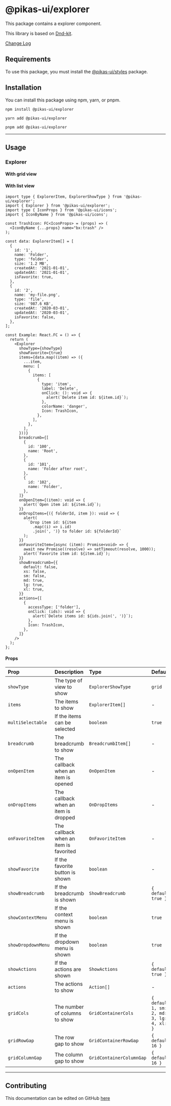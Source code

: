 

<NextSeo title="Explorer" />

# @pikas-ui/explorer

This package contains a explorer component.

This library is based on [Dnd-kit](https://dndkit.com).

<a href="https://github.com/Achaak/pikas/blob/main/packages/ui/explorer/CHANGELOG.md">
  Change Log
</a>

## Requirements

To use this package, you must install the <a href={stylesLink}>@pikas-ui/styles</a> package.

## Installation

You can install this package using npm, yarn, or pnpm.

```
npm install @pikas-ui/explorer
```

```
yarn add @pikas-ui/explorer
```

```
pnpm add @pikas-ui/explorer
```

---

## Usage

### Explorer

#### With grid view

<ExplorerExample showType="grid" />

#### With list view

<ExplorerExample showType="list" />

```tsx
import type { ExplorerItem, ExplorerShowType } from '@pikas-ui/explorer';
import { Explorer } from '@pikas-ui/explorer';
import type { IconProps } from '@pikas-ui/icons';
import { IconByName } from '@pikas-ui/icons';

const TrashIcon: FC<IconProps> = (props) => (
  <IconByName {...props} name="bx:trash" />
);

const data: ExplorerItem[] = [
  {
    id: '1',
    name: 'Folder',
    type: 'folder',
    size: '1.2 MB',
    createdAt: '2021-01-01',
    updatedAt: '2021-01-01',
    isFavorite: true,
  },
  {
    id: '2',
    name: 'my-file.png',
    type: 'file',
    size: '987.6 KB',
    createdAt: '2020-03-01',
    updatedAt: '2020-03-01',
    isFavorite: false,
  },
];

const Example: React.FC = () => {
  return (
    <Explorer
      showType={showType}
      showFavorite={true}
      items={data.map((item) => ({
        ...item,
        menu: [
          {
            items: [
              {
                type: 'item',
                label: 'Delete',
                onClick: (): void => {
                  alert(`Delete item id: ${item.id}`);
                },
                colorName: 'danger',
                Icon: TrashIcon,
              },
            ],
          },
        ],
      }))}
      breadcrumb={[
        {
          id: '100',
          name: 'Root',
        },
        {
          id: '101',
          name: 'Folder after root',
        },
        {
          id: '102',
          name: 'Folder',
        },
      ]}
      onOpenItem={(item): void => {
        alert(`Open item id: ${item.id}`);
      }}
      onDropItems={({ folderId, item }): void => {
        alert(
          `Drop item id: ${item
            .map((i) => i.id)
            .join(', ')} to folder id: ${folderId}`
        );
      }}
      onFavoriteItem={async (item): Promise<void> => {
        await new Promise((resolve) => setTimeout(resolve, 1000));
        alert(`Favorite item id: ${item.id}`);
      }}
      showBreadcrumb={{
        default: false,
        xs: false,
        sm: false,
        md: true,
        lg: true,
        xl: true,
      }}
      actions={[
        {
          accessType: ['folder'],
          onClick: (ids): void => {
            alert(`Delete items id: ${ids.join(', ')}`);
          },
          Icon: TrashIcon,
        },
      ]}
    />
  );
};
```

#### Props

| Prop               | Description                            | Type                     | Default                                      |
| :----------------- | :------------------------------------- | :----------------------- | :------------------------------------------- |
| `showType`         | The type of view to show               | `ExplorerShowType`       | `grid`                                       |
| `items`            | The items to show                      | `ExplorerItem[]`         | -                                            |
| `multiSelectable`  | If the items can be selected           | `boolean`                | `true`                                       |
| `breadcrumb`       | The breadcrumb to show                 | `BreadcrumbItem[]`       | -                                            |
| `onOpenItem`       | The callback when an item is opened    | `OnOpenItem`             | -                                            |
| `onDropItems`      | The callback when an item is dropped   | `OnDropItems`            | -                                            |
| `onFavoriteItem`   | The callback when an item is favorited | `OnFavoriteItem`         | -                                            |
| `showFavorite`     | If the favorite button is shown        | `boolean`                | -                                            |
| `showBreadcrumb`   | If the breadcrumb is shown             | `ShowBreadcrumb`         | `{ default: true }`                          |
| `showContextMenu`  | If the context menu is shown           | `boolean`                | `true`                                       |
| `showDropdownMenu` | If the dropdown menu is shown          | `boolean`                | `true`                                       |
| `showActions`      | If the actions are shown               | `ShowActions`            | `{ default: true }`                          |
| `actions`          | The actions to show                    | `Action[]`               | -                                            |
| `gridCols`         | The number of columns to show          | `GridContainerCols`      | `{ default: 1, sm: 2, md: 3, lg: 4, xl: 5 }` |
| `gridRowGap`       | The row gap to show                    | `GridContainerRowGap`    | `{ default: 16 }`                            |
| `gridColumnGap`    | The column gap to show                 | `GridContainerColumnGap` | `{ default: 16 }`                            |

---

## Contributing

This documentation can be edited on GitHub [here](https://github.com/Achaak/pikas/blob/main/apps/docs-ui/pages/components/explorer.mdx)
